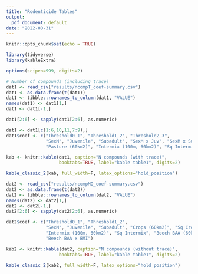 ```yaml
---
title: "Rodenticide Tables"
output:
  pdf_document: default
date: "2022-08-31"
---
```


```r
knitr::opts_chunk$set(echo = TRUE)
```

```r
library(tidyverse)
library(kableExtra)

options(scipen=999, digits=2)

# Number of compounds (including trace)
dat1 <- read_csv("results/ncompT_coef-summary.csv")
dat1 <- as.data.frame(t(dat1))
dat1 <- tibble::rownames_to_column(dat1, "VALUE")
names(dat1) <- dat1[1,]
dat1 <- dat1[-1,]

dat1[2:6] <- sapply(dat1[2:6], as.numeric)

dat1 <- dat1[c(1:6,10,11,7:9),]
dat1$coef <- c("Threshold0_1", "Threshold1_2", "Threshold2_3", 
               "SexM", "Juvenile", "Subadult", "SexM x Juv", "SexM x SubA", 
               "Pasture (60km2)", "Intermix (100m, 60km2)", "Sq Intermix")

```


```r
kab <- knitr::kable(dat1, caption="N compounds (with trace)",
                    booktabs=TRUE, label="kable table1", digits=2)

kable_classic_2(kab, full_width=F, latex_options="hold_position")
```

```r
dat2 <- read_csv("results/ncompMO_coef-summary.csv") 
dat2 <- as.data.frame(t(dat2))
dat2 <- tibble::rownames_to_column(dat2, "VALUE")
names(dat2) <- dat2[1,]
dat2 <- dat2[-1,]
dat2[2:6] <- sapply(dat2[2:6], as.numeric)

dat2$coef <- c("Threshold0_1", "Threshold1_2", 
               "SexM", "Juvenile", "Subadult", "Crops (60km2)", "Sq Crops (60km2)", 
               "Intermix (100m, 60km2)", "Sq Intermix", "Beech BAA (60km2)", "Beech mast index",
               "Beech BAA x BMI")
```

```r
kab2 <- knitr::kable(dat2, caption="N compounds (without trace)",
                    booktabs=TRUE, label="kable table1", digits=2)

kable_classic_2(kab2, full_width=F, latex_options="hold_position")
```

